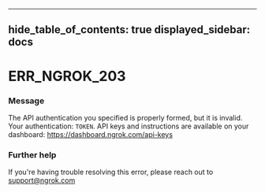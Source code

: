 

---
hide_table_of_contents: true
displayed_sidebar: docs
---


# ERR_NGROK_203

### Message
The API authentication you specified is properly formed, but it is invalid. Your authentication: `TOKEN`. API keys and instructions are available on your dashboard: https://dashboard.ngrok.com/api-keys

<ErrorDetails error="err_ngrok_203" />



### Further help
If you're having trouble resolving this error, please reach out to [support@ngrok.com](mailto:support@ngrok.com?subject=Help%20with%20ERR_NGROK_203)

